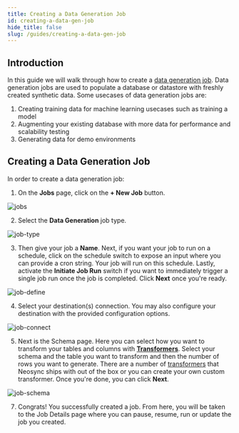 ```yaml
---
title: Creating a Data Generation Job
id: creating-a-data-gen-job
hide_title: false
slug: /guides/creating-a-data-gen-job
---
```


## Introduction

In this guide we will walk through how to create a [data generation job](/core-concepts#jobs). Data generation jobs are used to populate a database or datastore with freshly created synthetic data. Some usecases of data generation jobs are:

1. Creating training data for machine learning usecases such as training a model
2. Augmenting your existing database with more data for performance and scalability testing
3. Generating data for demo environments

## Creating a Data Generation Job

In order to create a data generation job:

1. On the **Jobs** page, click on the **+ New Job** button.

![jobs](https://assets.nucleuscloud.com/neosync/docs/jobs-page.png)

2. Select the **Data Generation** job type.

![job-type](https://assets.nucleuscloud.com/neosync/docs/job-type.png)

3. Then give your job a **Name**. Next, if you want your job to run on a schedule, click on the schedule switch to expose an input where you can provide a cron string. Your job will run on this schedule. Lastly, activate the **Initiate Job Run** switch if you want to immediately trigger a single job run once the job is completed. Click **Next** once you're ready.

![job-define](https://assets.nucleuscloud.com/neosync/docs/new-data-gen-job-define.png)

4. Select your destination(s) connection. You may also configure your destination with the provided configuration options.

![job-connect](https://assets.nucleuscloud.com/neosync/docs/new-data-gen-job-connect.png)

5. Next is the Schema page. Here you can select how you want to transform your tables and columns with [**Transformers**](/core-concepts#transformers). Select your schema and the table you want to transform and then the number of rows you want to generate. There are a number of [transformers](/transformers/system) that Neosync ships with out of the box or you can create your own custom transformer. Once you're done, you can click **Next**.

![job-schema](https://assets.nucleuscloud.com/neosync/docs/new-data-gen-job-schema.png)

7. Congrats! You successfully created a job. From here, you will be taken to the Job Details page where you can pause, resume, run or update the job you created.
